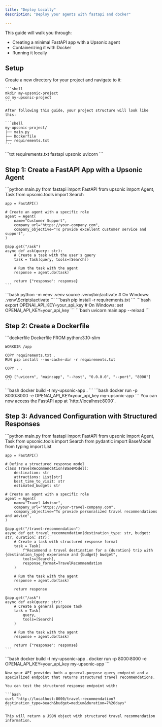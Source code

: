 ```yaml
---
title: "Deploy Locally"
description: "Deploy your agents with fastapi and docker"

---
```


This guide will walk you through:

- Creating a minimal FastAPI app with a Upsonic agent
- Containerizing it with Docker
- Running it locally

## Setup

<Steps>
  <Step title="Create a new directory for your project">
    Create a new directory for your project and navigate to it:

    ```shell
    mkdir my-upsonic-project
    cd my-upsonic-project
    ```

    After following this guide, your project structure will look like this:

    ```shell
    my-upsonic-project/
    ├── main.py
    ├── Dockerfile
    ├── requirements.txt
    ```
  </Step>
  <Step title="Create a `requirements.txt` file and add the required dependencies:">
    ```txt requirements.txt
    fastapi
    upsonic
    uvicorn
    ```
  </Step>
</Steps>

## Step 1: Create a FastAPI App with a Upsonic Agent

<Steps>
  <Step title="Create a new Python file, e.g., `main.py`, and add the following code to create a minimal FastAPI app with a Upsonic agent:">
    ```python main.py
    from fastapi import FastAPI
    from upsonic import Agent, Task
    from upsonic.tools import Search
    
    app = FastAPI()
    
    # Create an agent with a specific role
    agent = Agent(
        name="Customer Support",
        company_url="https://your-company.com",
        company_objective="To provide excellent customer service and support",
    )
    
    @app.get("/ask")
    async def ask(query: str):
        # Create a task with the user's query
        task = Task(query, tools=[Search])
        
        # Run the task with the agent
        response = agent.do(task)
        
        return {"response": response}
    ```
  </Step>
  <Step title="Create and activate a virtual environment:">
    ```bash
    python -m venv .venv
    source .venv/bin/activate  # On Windows: .venv\Scripts\activate
    ```
  </Step>
  <Step title="Install the required dependencies by running:">
    ```bash
    pip install -r requirements.txt
    ```
  </Step>
  <Step title="Set your OPENAI_API_KEY environment variable:">
    ```bash
    export OPENAI_API_KEY=your_api_key  # On Windows: set OPENAI_API_KEY=your_api_key
    ```
  </Step>
  <Step title="Run the FastAPI app with `uvicorn main:app --reload`.">
    ```bash
    uvicorn main:app --reload
    ```
  </Step>
</Steps>

## Step 2: Create a Dockerfile

<Steps>
  <Step title="In the same directory, create a new file named `Dockerfile` with the following content:">
    ```dockerfile Dockerfile
    FROM python:3.10-slim
    
    WORKDIR /app
    
    COPY requirements.txt .
    RUN pip install --no-cache-dir -r requirements.txt
    
    COPY . .
    
    CMD ["uvicorn", "main:app", "--host", "0.0.0.0", "--port", "8000"]
    ```
  </Step>
  <Step title="Build the Docker image by running:">
    ```bash
    docker build -t my-upsonic-app .
    ```
  </Step>
  <Step title="Run the Docker container with:">
    ```bash
    docker run -p 8000:8000 -e OPENAI_API_KEY=your_api_key my-upsonic-app
    ```
  </Step>
  <Step title="Access your app">
    You can now access the FastAPI app at `http://localhost:8000`.
  </Step>
</Steps>

## Step 3: Advanced Configuration with Structured Responses

<Steps>
  <Step title="Enhance your `main.py` file to include structured responses using Pydantic models:">
    ```python main.py
    from fastapi import FastAPI
    from upsonic import Agent, Task
    from upsonic.tools import Search
    from pydantic import BaseModel
    from typing import List
    
    app = FastAPI()
    
    # Define a structured response model
    class TravelRecommendation(BaseModel):
        destination: str
        attractions: List[str]
        best_time_to_visit: str
        estimated_budget: str
    
    # Create an agent with a specific role
    agent = Agent(
        name="Travel Advisor",
        company_url="https://your-travel-company.com",
        company_objective="To provide personalized travel recommendations and advice",
    )
    
    @app.get("/travel-recommendation")
    async def get_travel_recommendation(destination_type: str, budget: str, duration: str):
        # Create a task with structured response format
        task = Task(
            f"Recommend a travel destination for a {duration} trip with {destination_type} experience and {budget} budget",
            tools=[Search],
            response_format=TravelRecommendation
        )
        
        # Run the task with the agent
        response = agent.do(task)
        
        return response
    
    @app.get("/ask")
    async def ask(query: str):
        # Create a general purpose task
        task = Task(
            query, 
            tools=[Search]
        )
        
        # Run the task with the agent
        response = agent.do(task)
        
        return {"response": response}
    ```
  </Step>
  <Step title="Run the updated Docker container:">
    ```bash
    docker build -t my-upsonic-app .
    docker run -p 8000:8000 -e OPENAI_API_KEY=your_api_key my-upsonic-app
    ```

    Now your API provides both a general-purpose query endpoint and a specialized endpoint that returns structured travel recommendations.

    You can test the structured response endpoint with:

    ```bash
    curl "http://localhost:8000/travel-recommendation?destination_type=beach&budget=medium&duration=7%20days"
    ```

    This will return a JSON object with structured travel recommendation information.
  </Step>
</Steps>